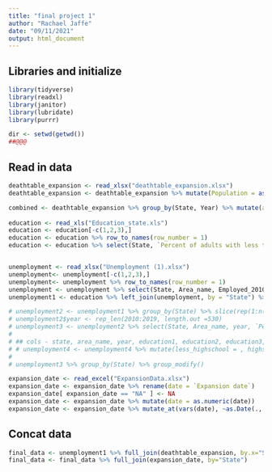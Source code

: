```yaml
---
title: "final project 1"
author: "Rachael Jaffe"
date: "09/11/2021"
output: html_document
---
```

## Libraries and initialize
```r
library(tidyverse)
library(readxl)
library(janitor)
library(lubridate) 
library(purrr)

dir <- setwd(getwd())
##@@@
```


## Read in data
```r
deathtable_expansion <- read_xlsx("deathtable_expansion.xlsx")
deathtable_expansion <- deathtable_expansion %>% mutate(Population = as.numeric(Population))

combined <- deathtable_expansion %>% group_by(State, Year) %>% mutate(all_deaths = sum(Deaths), all_pop = sum(Population, na.rm=TRUE), rate = all_deaths/all_pop) %>% distinct(State, Year, .keep_all = TRUE) %>% select(State, Year, all_deaths, all_pop, rate)
  
education <- read_xls("Education_state.xls") 
education <- education[-c(1,2,3),]
education <- education %>% row_to_names(row_number = 1)
education <- education %>% select(State, `Percent of adults with less than a high school diploma, 2015-19`:`Percent of adults with a bachelor's degree or higher, 2015-19`)


unemployment <- read_xlsx("Unemployment (1).xlsx")
unemployment<- unemployment[-c(1,2,3),]
unemployment<- unemployment %>% row_to_names(row_number = 1)
unemployment <- unemployment %>% select(State, Area_name, Employed_2010:Med_HH_Income_Percent_of_State_Total_2019)
unemployment1 <- education %>% left_join(unemployment, by = "State") %>% distinct(State, `Percent of adults with less than a high school diploma, 2015-19`, .keep_all=TRUE)

```

```r
# unemployment2 <- unemployment1 %>% group_by(State) %>% slice(rep(1:n(), each = 10))
# unemployment2$year <- rep_len(2010:2019, length.out =530)
# unemployment3 <- unemployment2 %>% select(State, Area_name, year, `Percent of adults with less than a high school diploma, 2015-19`:`Percent of adults with a bachelor's degree or higher, 2015-19`, Employed_2010: Med_HH_Income_Percent_of_State_Total_2019)
# 
# ## cols - state, area_name, year, education1, education2, education3, employment1, unemployment, rate, laborforce
# # unemployment4 <- unemployment4 %>% mutate(less_highschool = , highschool = , some_college = , bachelor_higher = ,  employed = , unemployed = , unemploy_rate = , labor_force = ,)
# 
# unemployment3 %>% group_by(State) %>% group_modify()
```

```r
expansion_date <- read_excel("ExpansionData.xlsx")
expansion_date <- expansion_date %>% rename(date = `Expansion date`)
expansion_date[ expansion_date == "NA" ] <- NA
expansion_date <- expansion_date %>% mutate(date = as.numeric(date))
expansion_date <- expansion_date %>% mutate_at(vars(date), ~as.Date(., origin = "1899-12-30"))

```

## Concat data
```r

final_data <- unemployment1 %>% full_join(deathtable_expansion, by.x="State", by.y="State")
final_data <- final_data %>% full_join(expansion_date, by="State")
```
